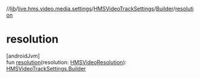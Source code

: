 //[lib](../../../../index)/[live.hms.video.media.settings](../../index)/[HMSVideoTrackSettings](../index)/[Builder](index)/[resolution](resolution)

# resolution

[androidJvm]\
fun [resolution](resolution)(resolution: [HMSVideoResolution](../../-h-m-s-video-resolution/index)): [HMSVideoTrackSettings.Builder](index)
